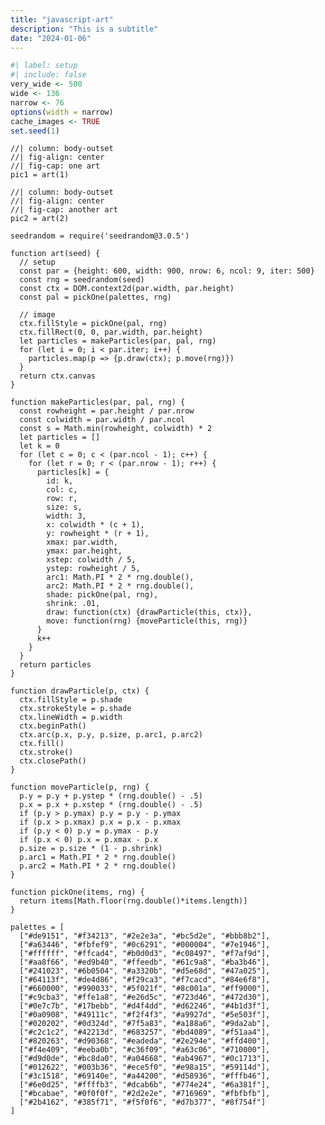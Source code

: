 ```yaml
---
title: "javascript-art"
description: "This is a subtitle"
date: "2024-01-06"
--- 
```


<!--------------- my typical setup ----------------->

```r
#| label: setup
#| include: false
very_wide <- 500
wide <- 136
narrow <- 76
options(width = narrow)
cache_images <- TRUE
set.seed(1)
```

<!--------------- post begins here ----------------->

```ojs
//| column: body-outset
//| fig-align: center
//| fig-cap: one art
pic1 = art(1)
```

```ojs
//| column: body-outset
//| fig-align: center
//| fig-cap: another art
pic2 = art(2)
```

```ojs
seedrandom = require('seedrandom@3.0.5')
```


```ojs
function art(seed) {
  // setup
  const par = {height: 600, width: 900, nrow: 6, ncol: 9, iter: 500}
  const rng = seedrandom(seed)
  const ctx = DOM.context2d(par.width, par.height)  
  const pal = pickOne(palettes, rng)
  
  // image
  ctx.fillStyle = pickOne(pal, rng)
  ctx.fillRect(0, 0, par.width, par.height)
  let particles = makeParticles(par, pal, rng)
  for (let i = 0; i < par.iter; i++) {
    particles.map(p => {p.draw(ctx); p.move(rng)})
  }
  return ctx.canvas
}
```


```ojs
function makeParticles(par, pal, rng) {
  const rowheight = par.height / par.nrow
  const colwidth = par.width / par.ncol
  const s = Math.min(rowheight, colwidth) * 2
  let particles = []
  let k = 0
  for (let c = 0; c < (par.ncol - 1); c++) {
    for (let r = 0; r < (par.nrow - 1); r++) {
      particles[k] = {
        id: k,
        col: c,
        row: r,
        size: s,
        width: 3,
        x: colwidth * (c + 1),
        y: rowheight * (r + 1),
        xmax: par.width,
        ymax: par.height,
        xstep: colwidth / 5,
        ystep: rowheight / 5,
        arc1: Math.PI * 2 * rng.double(),
        arc2: Math.PI * 2 * rng.double(),
        shade: pickOne(pal, rng),
        shrink: .01,
        draw: function(ctx) {drawParticle(this, ctx)},
        move: function(rng) {moveParticle(this, rng)}
      }
      k++
    }
  }
  return particles
}
```

```ojs
function drawParticle(p, ctx) {
  ctx.fillStyle = p.shade
  ctx.strokeStyle = p.shade
  ctx.lineWidth = p.width
  ctx.beginPath()
  ctx.arc(p.x, p.y, p.size, p.arc1, p.arc2)
  ctx.fill()
  ctx.stroke()
  ctx.closePath()
}
```    

```ojs
function moveParticle(p, rng) {
  p.y = p.y + p.ystep * (rng.double() - .5)
  p.x = p.x + p.xstep * (rng.double() - .5)
  if (p.y > p.ymax) p.y = p.y - p.ymax
  if (p.x > p.xmax) p.x = p.x - p.xmax
  if (p.y < 0) p.y = p.ymax - p.y
  if (p.x < 0) p.x = p.xmax - p.x
  p.size = p.size * (1 - p.shrink)
  p.arc1 = Math.PI * 2 * rng.double()
  p.arc2 = Math.PI * 2 * rng.double()
}
```

```ojs
function pickOne(items, rng) {
  return items[Math.floor(rng.double()*items.length)]
}
```

```ojs
palettes = [
  ["#de9151", "#f34213", "#2e2e3a", "#bc5d2e", "#bbb8b2"],
  ["#a63446", "#fbfef9", "#0c6291", "#000004", "#7e1946"],
  ["#ffffff", "#ffcad4", "#b0d0d3", "#c08497", "#f7af9d"],
  ["#aa8f66", "#ed9b40", "#ffeedb", "#61c9a8", "#ba3b46"],
  ["#241023", "#6b0504", "#a3320b", "#d5e68d", "#47a025"],
  ["#64113f", "#de4d86", "#f29ca3", "#f7cacd", "#84e6f8"],
  ["#660000", "#990033", "#5f021f", "#8c001a", "#ff9000"],
  ["#c9cba3", "#ffe1a8", "#e26d5c", "#723d46", "#472d30"],
  ["#0e7c7b", "#17bebb", "#d4f4dd", "#d62246", "#4b1d3f"],
  ["#0a0908", "#49111c", "#f2f4f3", "#a9927d", "#5e503f"],
  ["#020202", "#0d324d", "#7f5a83", "#a188a6", "#9da2ab"],
  ["#c2c1c2", "#42213d", "#683257", "#bd4089", "#f51aa4"],
  ["#820263", "#d90368", "#eadeda", "#2e294e", "#ffd400"],
  ["#f4e409", "#eeba0b", "#c36f09", "#a63c06", "#710000"],
  ["#d9d0de", "#bc8da0", "#a04668", "#ab4967", "#0c1713"],
  ["#012622", "#003b36", "#ece5f0", "#e98a15", "#59114d"],
  ["#3c1518", "#69140e", "#a44200", "#d58936", "#fffb46"],
  ["#6e0d25", "#ffffb3", "#dcab6b", "#774e24", "#6a381f"],
  ["#bcabae", "#0f0f0f", "#2d2e2e", "#716969", "#fbfbfb"],
  ["#2b4162", "#385f71", "#f5f0f6", "#d7b377", "#8f754f"]
]
```
